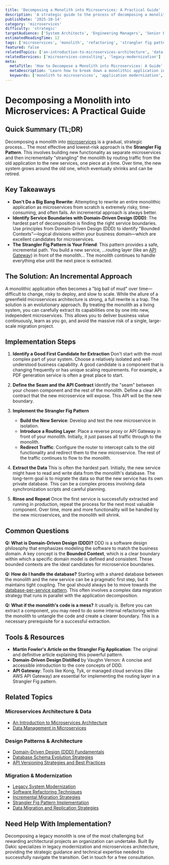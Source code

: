 ```yaml
---
title: 'Decomposing a Monolith into Microservices: A Practical Guide'
description: 'A strategic guide to the process of decomposing a monolithic application into microservices using patterns like the Strangler Fig.'
publishDate: '2025-10-14'
category: 'microservices'
difficulty: 'strategic'
targetAudience: ['System Architects', 'Engineering Managers', 'Senior Engineers']
estimatedReadingTime: 12
tags: ['microservices', 'monolith', 'refactoring', 'strangler fig pattern']
featured: false
relatedTopics: ['an-introduction-to-microservices-architecture', 'data-management-in-microservices', 'domain-driven-design-dd-fundamentals', 'database-schema-evolution-strategies', 'api-versioning-strategies-and-best-practices', 'legacy-system-modernization', 'software-refactoring-techniques', 'incremental-migration-strategies', 'strangler-fig-pattern-implementation', 'data-migration-and-replication-strategies']
relatedServices: ['microservices-consulting', 'legacy-modernization']
meta:
  metaTitle: 'How to Decompose a Monolith into Microservices: A Guide'
  metaDescription: 'Learn how to break down a monolithic application into microservices. This guide covers strategic patterns for decomposition, including the Strangler Fig pattern.'
  keywords: ['monolith to microservices', 'application modernization', 'strangler fig pattern']
---
```


# Decomposing a Monolith into Microservices: A Practical Guide

## Quick Summary (TL;DR)

Decomposing a monolith into [microservices](/microservices/an-introduction-to-microservices-architecture) is a gradual, strategic process... The most effective and lowest-risk approach is the **Strangler Fig Pattern**. This involves building new functionality as separate microservices and then incrementally "strangling" the monolith by routing traffic from the old application to the new services, one piece at a time. Over time, the new system grows around the old one, which eventually shrinks and can be retired.

## Key Takeaways

- **Don't Do a Big Bang Rewrite**: Attempting to rewrite an entire monolithic application as microservices from scratch is extremely risky, time-consuming, and often fails. An incremental approach is always better.
- **Identify Service Boundaries with Domain-Driven Design (DDD)**: The hardest part of decomposition is finding the right service boundaries. Use principles from Domain-Driven Design (DDD) to identify "Bounded Contexts"—logical divisions within your business domain—which are excellent candidates for microservices.
- **The Strangler Fig Pattern is Your Friend**: This pattern provides a safe, incremental path. You build a new service, ...routing layer (like an [API Gateway](/system-design/securing-microservices-api-gateways-and-service-meshes)) in front of the monolith... The monolith continues to handle everything else until the next piece is extracted.

## The Solution: An Incremental Approach

A monolithic application often becomes a "big ball of mud" over time—difficult to change, risky to deploy, and slow to scale. While the allure of a greenfield microservices architecture is strong, a full rewrite is a trap. The solution is an evolutionary approach. By treating the monolith as a living system, you can carefully extract its capabilities one by one into new, independent microservices. This allows you to deliver business value continuously, learn as you go, and avoid the massive risk of a single, large-scale migration project.

## Implementation Steps

1.  **Identify a Good First Candidate for Extraction**
    Don't start with the most complex part of your system. Choose a relatively isolated and well-understood business capability. A good candidate is a component that is changing frequently or has unique scaling requirements. For example, a PDF generation service is often a great place to start.

2.  **Define the Seam and the API Contract**
    Identify the "seam" between your chosen component and the rest of the monolith. Define a clear API contract that the new microservice will expose. This API will be the new boundary.

3.  **Implement the Strangler Fig Pattern**
    - **Build the New Service**: Develop and test the new microservice in isolation.
    - **Introduce a Routing Layer**: Place a reverse proxy or API Gateway in front of your monolith. Initially, it just passes all traffic through to the monolith.
    - **Redirect Traffic**: Configure the router to intercept calls to the old functionality and redirect them to the new microservice. The rest of the traffic continues to flow to the monolith.

4.  **Extract the Data**
    This is often the hardest part. Initially, the new service might have to read and write data from the monolith's database. The long-term goal is to migrate the data so that the new service has its own private database. This can be a complex process involving data synchronization scripts and careful planning.

5.  **Rinse and Repeat**
    Once the first service is successfully extracted and running in production, repeat the process for the next most valuable component. Over time, more and more functionality will be handled by the new microservices, and the monolith will shrink.

## Common Questions

**Q: What is Domain-Driven Design (DDD)?**
DDD is a software design philosophy that emphasizes modeling the software to match the business domain. A key concept is the **Bounded Context**, which is a clear boundary within which a specific domain model is defined and consistent. These bounded contexts are the ideal candidates for microservice boundaries.

**Q: How do I handle the database?**
Starting with a shared database between the monolith and the new service can be a pragmatic first step, but it maintains tight coupling. The goal should always be to move towards the [database-per-service pattern](/microservices/data-management-in-microservices). This often involves a complex data migration strategy that runs in parallel with the application decomposition.

**Q: What if the monolith's code is a mess?**
It usually is. Before you can extract a component, you may need to do some internal refactoring within the monolith to untangle the code and create a clearer boundary. This is a necessary prerequisite for a successful extraction.

## Tools & Resources

- **Martin Fowler's Article on the Strangler Fig Application**: The original and definitive article explaining this powerful pattern.
- **Domain-Driven Design Distilled** by Vaughn Vernon: A concise and accessible introduction to the core concepts of DDD.
- **API Gateway**: Tools like Kong, Tyk, or managed cloud services (like AWS API Gateway) are essential for implementing the routing layer in a Strangler Fig pattern.

## Related Topics

### Microservices Architecture & Data
- [An Introduction to Microservices Architecture](/topics/an-introduction-to-microservices-architecture)
- [Data Management in Microservices](/topics/data-management-in-microservices)

### Design Patterns & Architecture
- [Domain-Driven Design (DDD) Fundamentals](/topics/domain-driven-design-dd-fundamentals)
- [Database Schema Evolution Strategies](/topics/database-schema-evolution-strategies)
- [API Versioning Strategies and Best Practices](/topics/api-versioning-strategies-and-best-practices)

### Migration & Modernization
- [Legacy System Modernization](/topics/legacy-system-modernization)
- [Software Refactoring Techniques](/topics/software-refactoring-techniques)
- [Incremental Migration Strategies](/topics/incremental-migration-strategies)
- [Strangler Fig Pattern Implementation](/topics/strangler-fig-pattern-implementation)
- [Data Migration and Replication Strategies](/topics/data-migration-and-replication-strategies)

## Need Help With Implementation?

Decomposing a legacy monolith is one of the most challenging but rewarding architectural projects an organization can undertake. Built By Dakic specializes in legacy modernization and microservices architecture, providing the strategic guidance and technical expertise needed to successfully navigate the transition. Get in touch for a free consultation.
